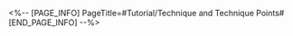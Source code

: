 <%-- [PAGE_INFO]
PageTitle=#Tutorial/Technique and Technique Points#
[END_PAGE_INFO] --%>
{{Tutorial
|sort      = 500101
|title     = Technique and Technique Points
|subtitle  = 
|type      = Battle
|about     = 
|image1    = Tutorial Technique and Technique Points 1.png{{subst:void|<!--$UPLOAD:<<SpriteOutput/TutorialPic/TutorialPage_500101.png>-<Tutorial Technique and Technique Points 1.png>-<Tutorial Files>>-->}}
|text1     = {{Color|h|nobold=1|Technique}} is a special type of ability used in Exploration, which costs {{Color|h|nobold=1|Technique Points}}. Different characters have different Technique Buffs.
|image2    = Tutorial Technique and Technique Points 2.png{{subst:void|<!--$UPLOAD:<<SpriteOutput/TutorialPic/TutorialPage_500102.png>-<Tutorial Technique and Technique Points 2.png>-<Tutorial Files>>-->}}
|text2     = Destroy {{Color|h|nobold=1|destructible objects}} and use special {{Color|h|nobold=1|Consumables}} to recover {{Color|h|nobold=1|Technique Points}}. Increasing your Equilibrium Level will increase the number of {{Color|h|nobold=1|Technique Points}} available to you, up to a maximum of 5.
}}